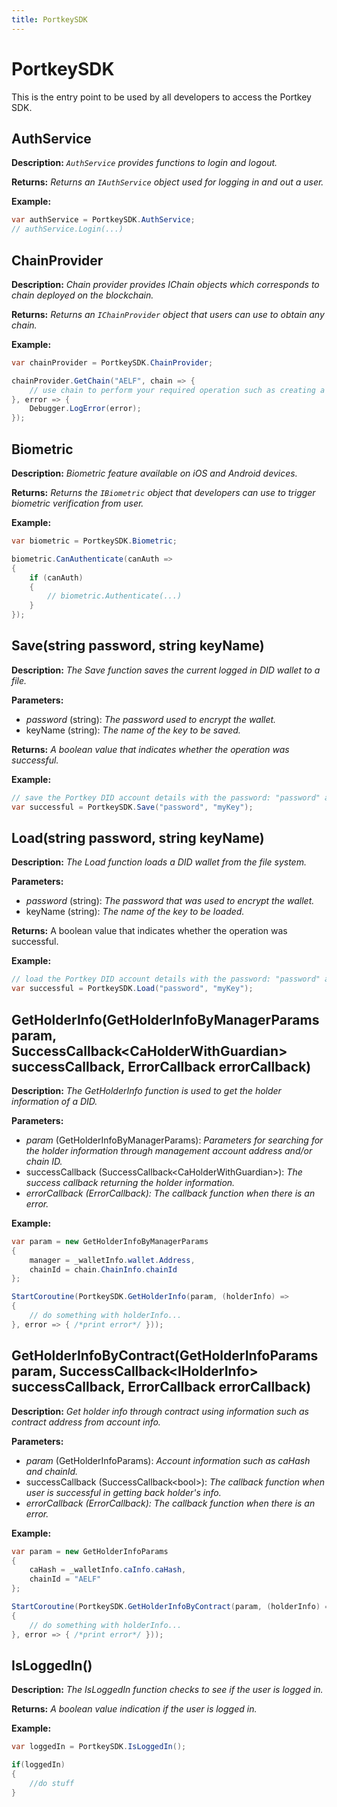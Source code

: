 ```yaml
---
title: PortkeySDK
---
```


# PortkeySDK

This is the entry point to be used by all developers to access the Portkey SDK.

## AuthService

**Description:** *`AuthService` provides functions to login and logout.*

**Returns:** *Returns an `IAuthService` object used for logging in and out a user.*

**Example:**

```c#
var authService = PortkeySDK.AuthService;
// authService.Login(...)
```

## ChainProvider

**Description:** *Chain provider provides IChain objects which corresponds to chain deployed on the blockchain.*

**Returns:** *Returns an `IChainProvider` object that users can use to obtain any chain.*

**Example:**

```c#
var chainProvider = PortkeySDK.ChainProvider;

chainProvider.GetChain("AELF", chain => {
    // use chain to perform your required operation such as creating a new ContractBasic
}, error => {
    Debugger.LogError(error);
});
```

## Biometric

**Description:** *Biometric feature available on iOS and Android devices.*

**Returns:** *Returns the `IBiometric` object that developers can use to trigger biometric verification from user.*

**Example:**

```c#
var biometric = PortkeySDK.Biometric;

biometric.CanAuthenticate(canAuth =>
{
    if (canAuth)
    {
        // biometric.Authenticate(...)
    }
});
```

## Save(string password, string keyName)

**Description:** *The Save function saves the current logged in DID wallet to a file.*

**Parameters:**

-   *password* (string): *The password used to encrypt the wallet.*
-   keyName (string): *The name of the key to be saved.*

**Returns:** *A boolean value that indicates whether the operation was successful.*

**Example:**

```c#
// save the Portkey DID account details with the password: "password" and key: "myKey"
var successful = PortkeySDK.Save("password", "myKey");
```

## Load(string password, string keyName)

**Description:** *The Load function loads a DID wallet from the file system.*

**Parameters:**

-   *password* (string): *The password that was used to encrypt the wallet.*
-   keyName (string): *The name of the key to be loaded.*

**Returns:** A boolean value that indicates whether the operation was successful.

**Example:**

```c#
// load the Portkey DID account details with the password: "password" and key: "myKey"
var successful = PortkeySDK.Load("password", "myKey");
```

## GetHolderInfo(GetHolderInfoByManagerParams param, SuccessCallback<CaHolderWithGuardian\> successCallback, ErrorCallback errorCallback)

**Description:** *The GetHolderInfo function is used to get the holder information of a DID.*

**Parameters:**

-   *param* (GetHolderInfoByManagerParams): *Parameters for searching for the holder information through management account address and/or chain ID.*
-   successCallback (SuccessCallback<CaHolderWithGuardian\>): *The success callback returning the holder information.*
-   *errorCallback (ErrorCallback): The callback function when there is an error.*

**Example:**

```c#
var param = new GetHolderInfoByManagerParams
{
    manager = _walletInfo.wallet.Address,
    chainId = chain.ChainInfo.chainId
};

StartCoroutine(PortkeySDK.GetHolderInfo(param, (holderInfo) =>
{
    // do something with holderInfo...
}, error => { /*print error*/ }));
```

## GetHolderInfoByContract(GetHolderInfoParams param, SuccessCallback<IHolderInfo\> successCallback, ErrorCallback errorCallback)

**Description:** *Get holder info through contract using information such as contract address from account info.*

**Parameters:**

-   *param* (GetHolderInfoParams): *Account information such as caHash and chainId.*
-   successCallback (SuccessCallback<bool\>): *The callback function when user is successful in getting back holder's info.*
-   *errorCallback (ErrorCallback): The callback function when there is an error.*

**Example:**

```c#
var param = new GetHolderInfoParams
{
    caHash = _walletInfo.caInfo.caHash,
    chainId = "AELF"
};

StartCoroutine(PortkeySDK.GetHolderInfoByContract(param, (holderInfo) =>
{
    // do something with holderInfo...
}, error => { /*print error*/ }));
```

## IsLoggedIn()

**Description:** *The IsLoggedIn function checks to see if the user is logged in.*

**Returns:** *A boolean value indication if the user is logged in.*

**Example:**

```c#
var loggedIn = PortkeySDK.IsLoggedIn();

if(loggedIn)
{
    //do stuff
}
```